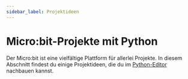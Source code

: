 ```yaml
---
sidebar_label: Projektideen
---
```


# Micro:bit-Projekte mit Python
Der Micro:bit ist eine vielfältige Plattform für allerlei Projekte. In diesem Abschnitt findest du einige Projektideen,
die du im [Python-Editor](https://python.microbit.org/v/3/reference) nachbauen kannst.
